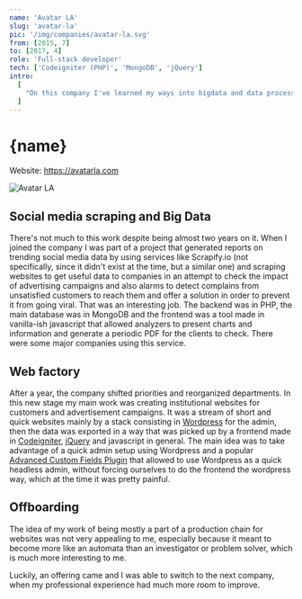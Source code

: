 ```yaml
---
name: 'Avatar LA'
slug: 'avatar-la'
pic: '/img/companies/avatar-la.svg'
from: [2015, 7]
to: [2017, 4]
role: 'Full-stack developer'
tech: ['Codeigniter (PHP)', 'MongoDB', 'jQuery']
intro:
  [
    "On this company I've learned my ways into bigdata and data processing, as well as working in PHP, Wordpress and my fair share of frontend work.",
  ]
---
```


<script context="module">
</script>

# {name}

Website: https://avatarla.com

<MacFrame shadowBottom>
  <img src="/img/jobs/avatar-la-screenshot.webp" alt="Avatar LA" />
</MacFrame>

## Social media scraping and Big Data

There's not much to this work despite being almost two years on it. When I joined the company I was part of a project that generated reports on trending social media data by using services like Scrapify.io (not specifically, since it didn't exist at the time, but a similar one) and scraping websites to get useful data to companies in an attempt to check the impact of advertising campaigns and also alarms to detect complains from unsatisfied customers to reach them and offer a solution in order to prevent it from going viral. That was an interesting job. The backend was in PHP, the main database was in MongoDB and the frontend was a tool made in vanilla-ish javascript that allowed analyzers to present charts and information and generate a periodic PDF for the clients to check. There were some major companies using this service.

## Web factory

After a year, the company shifted priorities and reorganized departments. In this new stage my main work was creating institutional websites for customers and advertisement campaigns. It was a stream of short and quick websites mainly by a stack consisting in [Wordpress](https://wordpress.org) for the admin, then the data was exported in a way that was picked up by a frontend made in [Codeigniter](https://codeigniter.com), [jQuery](https://jquery.com) and javascript in general. The main idea was to take advantage of a quick admin setup using Wordpress and a popular [Advanced Custom Fields Plugin](https://www.advancedcustomfields.com) that allowed to use Wordpress as a quick headless admin, without forcing ourselves to do the frontend the wordpress way, which at the time it was pretty painful.

## Offboarding

The idea of my work of being mostly a part of a production chain for websites was not very appealing to me, especially because it meant to become more like an automata than an investigator or problem solver, which is much more interesting to me.

Luckily, an offering came and I was able to switch to the next company, when my professional experience had much more room to improve.
